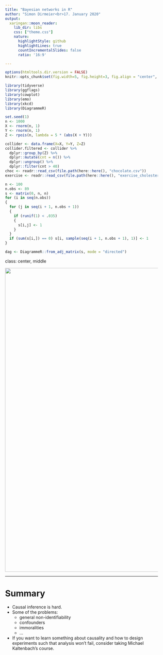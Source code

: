 ```yaml
---
title: "Bayesian networks in R"
author: "Simon Dirmeier<br>17. January 2020"
output:
  xaringan::moon_reader:
    lib_dir: libs
    css: ["theme.css"]
    nature:
      highlightStyle: github
      highlightLines: true
      countIncrementalSlides: false
      ratio: '16:9'

---
```


```r
options(htmltools.dir.version = FALSE)
knitr::opts_chunk$set(fig.width=5, fig.height=3, fig.align = "center", message=FALSE, warning = FALSE) 

library(tidyverse)
library(ggflags)
library(cowplot)
library(emo)
library(xkcd)
library(DiagrammeR)

set.seed(1)
n <- 1000
X <- rnorm(n, 1)
Y <- rnorm(n, 1)
Z <- rpois(n, lambda = 5 * (abs(X + Y)))

collider <- data.frame(X=X, Y=Y, Z=Z)
collider.filtered <- collider %>%
  dplyr::group_by(Z) %>%
  dplyr::mutate(cnt = n()) %>%
  dplyr::ungroup() %>%
  dplyr::filter(cnt > 40)
choc <- readr::read_csv(file.path(here::here(), "chocolate.csv"))
exercise <- readr::read_csv(file.path(here::here(), "exercise_cholesterol.csv"))

n <- 100
n.obs <- 89
s <- matrix(0, n, n)
for (i in seq(n.obs))
{
  for (j in seq(i + 1, n.obs + 1)) 
  {
    if (runif(1) < .035) 
    {
      s[i,j] <- 1
    }
  }
  if (sum(s[i,]) == 0) s[i, sample(seq(i + 1, n.obs + 1), 1)] <- 1
}

dag <- DiagrammeR::from_adj_matrix(s, mode = "directed")
```


class: center, middle

<img src="http://www.thegraphicrecorder.com/wp-content/uploads/2012/01/CorrelationCausationFinal1.jpg" width="1000"/>

---

# Summary

- Causal inference is hard.
- Some of the problems:
    - general non-identifiability
    - confounders
    - immoralities
    - ...
- If you want to learn something about causality and how to design experiments such that analysis won't fail, consider taking Michael Kaltenbach's course.

